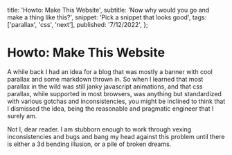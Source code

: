   title: 'Howto: Make This Website',
  subtitle: 'Now why would you go and make a thing like this?',
  snippet: 'Pick a snippet that looks good',
  tags: ['parallax', 'css', 'next'],
  published: '7/12/2022',
};

# Howto: Make This Website

A while back I had an idea for a blog that was mostly a banner with cool parallax and some markdown thrown in.
So when I learned that most parallax in the wild was still janky javascript animations,
and that css parallax, while supported in most browsers, was anything but standardized with various gotchas and inconsistencies,
you might be inclined to think that I dismissed the idea, being the reasonable and pragmatic engineer that I surely am.

Not I, dear reader. I am stubborn enough to work through vexing inconsistencies and bugs and bang my head against this problem
until there is either a 3d bending illusion, or a pile of broken dreams.
